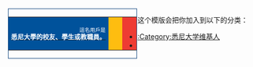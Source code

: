 <div style="float: left; border:solid #11457e 1px; margin: 1px;">
{| cellspacing="0" style="width: 238px; background: white;"
| style="font-size: 8pt; padding: 4pt; line-height: 1.25em; background: #00529b; color: white; text-align: right;" |這名用戶是<br>'''[[悉尼大學|<span style="color:white;"><big>悉尼大學的校友、學生或教職員。</big></span>]]'''
| style="width: 10px; height: 45px; background: #febd10; text-align: center; font-size: 14pt; color: black;" | &nbsp;
| style="width: 10px; height: 45px; background: #ee3b33; text-align: center; font-size: 14pt; color: black;" | &nbsp;
|}</div>
<includeonly>[[Category:悉尼大学维基人|{{PAGENAME}}]]</includeonly>
<noinclude>
<p style="clear: both; padding-top: 2em">
这个模版会把你加入到以下的分类：
*[[:Category:悉尼大学维基人]]
*
</p>
</noinclude>